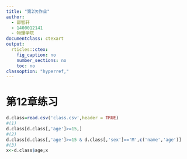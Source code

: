 ---
title: "第2次作业"
author:
  - 邵智轩
  - 1400012141
  - 物理学院
documentclass: ctexart
output:
  rticles::ctex:
    fig_caption: no
    number_sections: no
    toc: no
classoption: "hyperref,"
---

# 第12章练习

```{r}
d.class=read.csv('class.csv',header = TRUE)
#(1)
d.class[d.class[,'age']>=15,]
#(2)
d.class[d.class[,'age']>=15 & d.class[,'sex']=='M',c('name','age')]
#(3)
x<-d.class$age;x
```